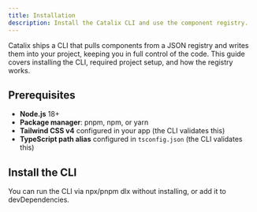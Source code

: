 ```yaml
---
title: Installation
description: Install the Catalix CLI and use the component registry.
---
```


Catalix ships a CLI that pulls components from a JSON registry and writes them into your project, keeping you in full control of the code. This guide covers installing the CLI, required project setup, and how the registry works.

## Prerequisites

- **Node.js** 18+
- **Package manager**: pnpm, npm, or yarn
- **Tailwind CSS v4** configured in your app (the CLI validates this)
- **TypeScript path alias** configured in `tsconfig.json` (the CLI validates this)

## Install the CLI

You can run the CLI via npx/pnpm dlx without installing, or add it to devDependencies.
